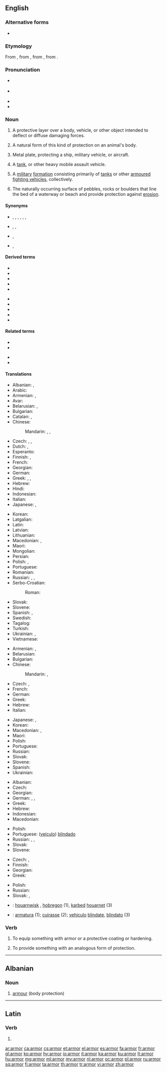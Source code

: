 ==English==
{{wikipedia|armour|armor}}

===Alternative forms===
* {{l|en|armour}} {{qualifier|British|Canadian|Australian}}

===Etymology===
From {{etyl|enm|en}} {{m|enm|armour|armo(u)r/armure}}, from {{etyl|xno|en}} {{m|fro|armure}}, from {{etyl|fro|en}} {{m|fro|armeure|armëure}}, from {{etyl|la|en}} {{m|la|armātūra}}.

===Pronunciation===
* {{a|UK}} {{IPA|/ˈɑː(ɹ).mə(ɹ)/|lang=en}}
* {{a|US}} {{IPA|/ˈɑːɹ.mɚ/|lang=en}}
* {{audio|en-us-armor.ogg|Audio (US)|lang=en}}
* {{rhymes|ɑː(ɹ)mə(ɹ)|lang=en}}

===Noun===
{{en-noun|~}} {{lb|en|chiefly|American spelling}}

# {{lb|en|uncountable}} A protective layer over a body, vehicle, or other object intended to deflect or diffuse damaging forces.
# {{lb|en|uncountable}} A natural form of this kind of protection on an animal's body.
# {{lb|en|uncountable}} Metal plate, protecting a ship, military vehicle, or aircraft.
# {{lb|en|countable}} A [[tank]], or other heavy mobile assault vehicle.
# {{lb|en|military|uncountable}} A [[military]] [[formation]] consisting primarily of [[tanks]] or other [[armoured fighting vehicles]], collectively.
# {{lb|en|hydrology|uncountable}} The naturally occurring surface of pebbles, rocks or boulders that line the bed of a waterway or beach and provide protection against [[erosion]].

====Synonyms====
* {{sense|body armour}} {{l|en|body armour}}, {{l|en|body armor}}, {{l|en|mail}}, {{l|en|chain mail}}, {{l|en|plate}}, {{l|en|suit of armour}}, {{l|en|suit of armor}}
* {{sense|animal}} {{l|en|horn}}, {{l|en|carapace}}, {{l|en|chitin}}
* {{sense|metal plate}} {{l|en|armour plate}}, {{l|en|armor plate}}
* {{sense|military}} {{l|en|mechanized}}, {{l|en|cavalry}}

====Derived terms====
{{rel-top|terms derived from armor (noun)}}
* {{l|en|appliqué armour}}
* {{l|en|composite armour}}
* {{l|en|armour-plated}}
* {{l|en|armour plating}}
* {{l|en|armoury}}
{{rel-mid}}
* {{l|en|spaced armour}}
* {{l|en|stand-off armour}}
* {{l|en|suit of armour}}
* {{l|en|reactive armour}}
* {{l|en|explosive reactive armour}}
{{rel-bottom}}

====Related terms====
{{rel-top|}}
* {{l|en|arm}}
* {{l|en|arms}}
{{rel-mid}}
* {{l|en|armament}}
* {{l|en|armaments}}
{{rel-bottom}}

====Translations====
{{trans-top|protective layer over a body, vehicle, or other object intended to deflect or diffuse damaging forces}}
* Albanian: {{t+|sq|armor}}, {{t+|sq|parzmore}}
* Arabic: {{t|ar|دِرْع|m}}
* Armenian: {{t+|hy|զրահ}}, {{t+|hy|պատյան}}
* Avar: {{t|av|йарагъ-матахӏ|sc=Cyrl}}
* Belarusian: {{t|be|браня́|f|sc=Cyrl}}, {{t|be|даспе́хі|m-p|sc=Cyrl}}
* Bulgarian: {{t+|bg|броня́|f}}
* Catalan: {{t+|ca|arnès|m}}, {{t+|ca|armadura|f}}
* Chinese:
*: Mandarin: {{t+|cmn|盔甲|tr=kuījiǎ|sc=Hani}}, {{t+|cmn|鐵甲}}, {{t+|cmn|铁甲|tr=tiějiǎ}}
* Czech: {{t+|cs|brnění|n}}, {{t+|cs|zbroj|f}}, {{t|cs|pancíř|m}}
* Dutch: {{t+|nl|pantser|n}}, {{t+|nl|harnas|n}}
* Esperanto: {{t+|eo|kiraso}}
* Finnish: {{t+|fi|haarniska}}, {{t+|fi|panssari}}
* French: {{t+|fr|armure|f}}
* Georgian: {{t|ka|აბჯარი}}
* German: {{t+|de|Rüstung|f}}
* Greek: {{t+|el|θωράκιση|f|sc=Grek}}, {{t+|el|πανοπλία|f|sc=Grek}}, {{t+|el|οπλισμός|m|sc=Grek}}
* Hebrew: {{t+|he|שִׁרְיוֹן|m|tr=shiryon}}
* Hindi: {{t+|hi|कवच|m|tr=kavacha|sc=Deva}}
* Indonesian: {{t+|id|zirah}}
* Italian: {{t+|it|armatura|f}}
* Japanese: {{t+|ja|鎧|tr=yoroi|sc=Jpan}}, {{t|ja|装甲|tr=sōkō|sc=Jpan}}
{{trans-mid}}
* Korean: {{t+|ko|갑옷|sc=Kore}}
* Latgalian: {{t|ltg|brūne}}
* Latin: {{t|la|armātūra}}
* Latvian: {{t|lv|bruņas|p}}
* Lithuanian: {{t|lt|šarvai}}
* Macedonian: {{t|mk|оклоп|m}}, {{t|mk|панцир|m}}
* Maori: {{t|mi|pākai}}
* Mongolian: {{t+|mn|хуяг|sc=Cyrl}}
* Persian: {{t+|fa|زره|tr=zereh|sc=fa-Arab}}
* Polish: {{t+|pl|zbroja|f}}, {{t+|pl|pancerz|m}}
* Portuguese: {{t+|pt|armadura|f}}
* Romanian: {{t+|ro|armură|f}}
* Russian: {{t+|ru|броня́|f}}, {{t+|ru|ла́ты|f-p}}, {{t+|ru|доспех|m-p|alt=доспе́хи}}
* Serbo-Croatian:
*: Roman: {{t+|sh|oklop|m}}
* Slovak: {{t|sk|brnenie|n}}
* Slovene: {{t+|sl|oklep|m}}
* Spanish: {{t+|es|armadura|f}}, {{t|es|blindaje|m}}
* Swedish: {{t|sv|rustning|c}}
* Tagalog: {{t|tl|baluti}}
* Turkish: {{t+|tr|zırh}}
* Ukrainian: {{t+|uk|броня́|f|sc=Cyrl}}, {{t|uk|ла́ти|f-p|sc=Cyrl}}
* Vietnamese: {{t+|vi|áo giáp}}
{{trans-bottom}}

{{trans-top|natural form of this kind of protection on an animal's body}}
* Armenian: {{t+|hy|զրահ}}, {{t+|hy|պատյան}}
* Belarusian: {{t|be|па́нцыр|m|sc=Cyrl}}
* Bulgarian: {{t|bg|защитна обвивка|f}}
* Chinese:
*: Mandarin: {{t+|cmn|鎧甲|sc=Hani}}, {{t+|cmn|铠甲|tr=kǎijiǎ|sc=Hani}}
* Czech: {{t|cs|krunýř|m}}, {{qualifier|colloquially}} {{t|cs|pancíř|m}}
* French: {{t+|fr|cuirasse|f}}
* German: {{t|de|Panzerung|f}}
* Greek: {{t+|el|θωράκιση|f|sc=Grek}}
* Hebrew: {{t+|he|שִׁרְיוֹן|m|tr=shiryon}}
* Italian: {{t+|it|corazza}}
{{trans-mid}}
* Japanese: {{t+|ja|鎧|tr=yoroi|sc=Jpan}}, {{t|ja|装甲|tr=sōkō|sc=Jpan}}
* Korean: {{t+|ko|철갑|sc=Kore}}
* Macedonian: {{t|mk|оклоп|m}}, {{t|mk|школка|f}}
* Maori: {{t|mi|pākai}}
* Polish: {{t+|pl|pancerz|m}}
* Portuguese: {{t+|pt|couraça|f}}
* Russian: {{t+|ru|па́нцирь|m}}
* Slovak: {{t|sk|pancier|m}}
* Slovene: {{t+|sl|oklep|m}}
* Spanish: {{t+|es|coraza|f}}
* Ukrainian: {{t|uk|па́нцир|m|sc=Cyrl}}
{{trans-bottom}}

{{trans-see|tank}}

{{trans-top|other heavy mobile assault vehicle}}
* Albanian: {{t+|sq|koracë}}
* Czech: {{t|cs|obrněné vozidlo|n}}
* Georgian: {{t|ka|ჯავშან-ტექნიკა}}
* German: {{t|de|Panzerung|f}}, {{t+|de|Panzer|m}}, {{t|de|Panzerkraftwagen}}
* Greek: {{t+|el|τεθωρακισμένο|n|sc=Grek}}
* Hebrew: {{t|he|משוריין|m|tr=meshuryan|sc=Hebr}}
* Indonesian: {{t|id|lapis baja}}
* Macedonian: {{t|mk|оклоп|m}}
{{trans-mid}}
* Polish: {{t|pl|pojazd opancerzony|m}}
* Portuguese: ([[veículo]]) [[blindado]] {{g|m}}
* Russian: {{t|ru|боева́я брони́рованная маши́на|f}}, {{t|ru|ББМ|f}}, {{t+|ru|бронетранспортёр|m}} {{qualifier|armoured personnel carrier}}
* Slovak: {{t|sk|obrnené vozidlo|n}}
* Slovene: {{t|sl|oklepnik|m}}
{{trans-bottom}}

{{trans-top|military formation consisting primarily of tanks}}
* Czech: {{t|cs|obrněné vojsko|n}}, {{t|cs|obrněná vojska|p}}
* Finnish: {{t|fi|panssarijoukot|p}}
* Georgian: {{t|ka|ჯავშან-ტექნიკა}}
* Greek: {{t+|el|τεθωρακισμένα|n-p}}
{{trans-mid}}
* Polish: {{t|pl|wojska pancerne|p}}
* Russian: {{t|ru|бронета́нковые войска́|n-p}}
* Slovak: {{t|sk|obrnené vojsko|n}}, {{t|sk|obrnené vojská|p}}
{{trans-bottom}}

{{checktrans-top}}
* {{ttbc|br}}: [[houarnwisk]] {{g|m}}, [[hobregon]] {{g|m}} (1), [[karbed]] [[houarnet]] (3)
* {{ttbc|ia}}: [[armatura]] (1); [[cuirasse]] (2); [[vehiculo]] [[blindate]], [[blindato]] (3)
{{trans-bottom}}

===Verb===
{{en-verb}}

# {{lb|en|transitive}} To equip something with armor or a protective coating or hardening.
# {{lb|en|transitive}} To provide something with an analogous form of protection.

----

==Albanian==

===Noun===
{{head|sq|noun}}

# [[armour]] (body protection)

{{tbot entry|Albanian|armour|2009|November|sq}}

----

==Latin==

===Verb===
{{la-verb-form|armor}}

# {{inflection of|armō||1|s|pres|pasv|indc|lang=la}}

[[ar:armor]]
[[ca:armor]]
[[cs:armor]]
[[et:armor]]
[[el:armor]]
[[es:armor]]
[[fa:armor]]
[[fr:armor]]
[[gl:armor]]
[[ko:armor]]
[[hy:armor]]
[[io:armor]]
[[it:armor]]
[[ka:armor]]
[[ku:armor]]
[[lt:armor]]
[[hu:armor]]
[[mg:armor]]
[[ml:armor]]
[[my:armor]]
[[nl:armor]]
[[oc:armor]]
[[pl:armor]]
[[ru:armor]]
[[sq:armor]]
[[fi:armor]]
[[ta:armor]]
[[th:armor]]
[[tr:armor]]
[[vi:armor]]
[[zh:armor]]